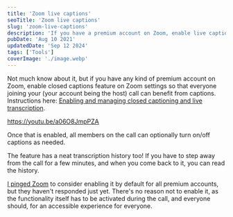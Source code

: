 ```yaml
---
title: 'Zoom live captions'
seoTitle: 'Zoom live captions'
slug: 'zoom-live-captions'
description: 'If you have a premium account on Zoom, enable live captions for an accessible call for everyone.'
pubDate: 'Aug 10 2021'
updatedDate: 'Sep 12 2024'
tags: ['Tools']
coverImage: './image.webp'
---
```


Not much know about it, but if you have any kind of premium account on Zoom, enable closed captions feature on Zoom settings so that everyone joining your (your account being the host) call can benefit from captions. Instructions here: [Enabling and managing closed captioning and live transcription](https://support.zoom.us/hc/en-us/articles/207279736-Enabling-and-managing-closed-captioning-and-live-transcription).

https://youtu.be/a06O8JmpPZA

Once that is enabled, all members on the call can optionally turn on/off captions as needed.

The feature has a neat transcription history too! If you have to step away from the call for a few minutes, and when you come back to it, you can read the history.

[I pinged Zoom](https://twitter.com/arunsathiya/status/1419963286468976641) to consider enabling it by default for all premium accounts, but they haven't responded just yet. There's no reason not to enable it, as the functionality itself has to be activated during the call, and everyone should, for an accessible experience for everyone.
